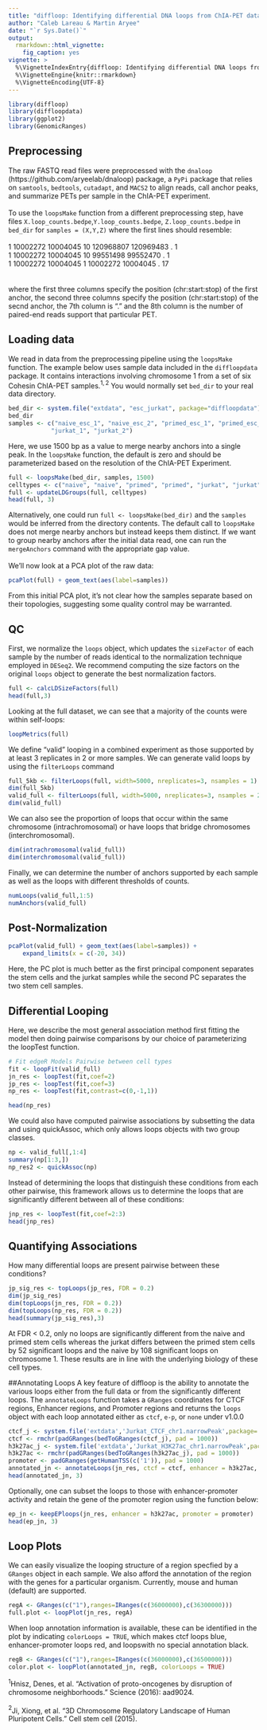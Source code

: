 ```yaml
---
title: "diffloop: Identifying differential DNA loops from ChIA-PET data"
author: "Caleb Lareau & Martin Aryee"
date: "`r Sys.Date()`"
output:
  rmarkdown::html_vignette:
    fig_caption: yes
vignette: >
  %\VignetteIndexEntry{diffloop: Identifying differential DNA loops from ChIA-PET data}
  %\VignetteEngine{knitr::rmarkdown}
  %\VignetteEncoding{UTF-8}
---
```



```r
library(diffloop)
library(diffloopdata)
library(ggplot2)
library(GenomicRanges)
```

## Preprocessing
The raw FASTQ read files were preprocessed with the `dnaloop`
(https://github.com/aryeelab/dnaloop) package, a `PyPi` package that relies 
on `samtools`, `bedtools`, `cutadapt`, and `MACS2` to align reads,
call anchor peaks, and summarize PETs per sample in the ChIA-PET experiment.
<br> <br>
To use the `loopsMake` function from a different preprocessing step,
have files `X.loop_counts.bedpe`,`Y.loop_counts.bedpe`, 
`Z.loop_counts.bedpe` in `bed_dir` for `samples = (X,Y,Z)` where the 
first lines should resemble: <br> <br>
1 10002272 10004045 10 120968807 120969483 . 1 <br>
1 10002272 10004045 10 99551498 99552470 . 1 <br>
1 10002272 10004045 1 10002272 10004045 . 17 <br>
<br> <br>
where the first three columns specify the position (chr:start:stop) of
the first anchor, the second three columns specify the position
(chr:start:stop) of the secnd anchor, the 7th column is "." and the 8th
column is the number of paired-end reads support that particular PET.

## Loading data
We read in data from the preprocessing pipeline using the `loopsMake`
function. The example below uses sample data included in the `diffloopdata`
package. It contains interactions involving chromosome 1 from a set of six
Cohesin ChIA-PET samples.$^{1,2}$ You would normally set `bed_dir` to your 
real data directory.

``` r
bed_dir <- system.file("extdata", "esc_jurkat", package="diffloopdata")
bed_dir
samples <- c("naive_esc_1", "naive_esc_2", "primed_esc_1", "primed_esc_2",
            "jurkat_1", "jurkat_2")
```
Here, we use 1500 bp as a value to merge nearby anchors into
a single peak. In the `loopsMake` function, the default is zero and should
be parameterized based on the resolution of the ChIA-PET Experiment.
```r
full <- loopsMake(bed_dir, samples, 1500)
celltypes <- c("naive", "naive", "primed", "primed", "jurkat", "jurkat")
full <- updateLDGroups(full, celltypes)
head(full, 3)
```
Alternatively, one could run `full <- loopsMake(bed_dir)` and the `samples`
would be inferred from the directory contents. The default call to `loopsMake` 
does not merge nearby anchors but instead keeps them distinct. If we want to 
group nearby anchors after the initial data read, one can run the `mergeAnchors`
command with the appropriate gap value. <br><br>
We'll now look at a PCA plot of the raw data:
```r
pcaPlot(full) + geom_text(aes(label=samples)) 
```
From this initial PCA plot, it's not clear how the samples separate based on
their topologies, suggesting some quality control may be warranted.

## QC
First, we normalize the `loops` object, which updates the
`sizeFactor` of each sample by the number of reads identical to the
normalization technique employed in `DESeq2`. We recommend computing
the size factors on the original `loops` object to generate the best
normalization factors. 

```r
full <- calcLDSizeFactors(full)
head(full,3)
```

Looking at the full dataset, we can see that a majority of the counts
were within self-loops:
```r
loopMetrics(full)
```
We define "valid" looping in a combined experiment as those supported
by at least 3 replicates in 2 or more samples. We can generate valid 
loops by using the `filterLoops` command 
```r
full_5kb <- filterLoops(full, width=5000, nreplicates=3, nsamples = 1)
dim(full_5kb)
valid_full <- filterLoops(full, width=5000, nreplicates=3, nsamples = 2)
dim(valid_full)
```
We can also see the proportion
of loops that occur within the same chromosome (intrachromosomal) or 
have loops that bridge chromosomes (interchromosomal). 
```r
dim(intrachromosomal(valid_full))
dim(interchromosomal(valid_full))
```
Finally, we can determine the number of anchors supported by each sample 
as well as the loops with different thresholds of counts.
```r
numLoops(valid_full,1:5)
numAnchors(valid_full)
```

## Post-Normalization

```r
pcaPlot(valid_full) + geom_text(aes(label=samples)) +
    expand_limits(x = c(-20, 34))
```
Here, the PC plot is much better as the first principal component separates
the stem cells and the jurkat samples while the second PC separates the two
stem cell samples.

## Differential Looping
Here, we describe the most general association method first fitting the model
then doing pairwise comparisons by our choice of parameterizing the loopTest
function.
```r
# Fit edgeR Models Pairwise between cell types
fit <- loopFit(valid_full)
jn_res <- loopTest(fit,coef=2)
jp_res <- loopTest(fit,coef=3)
np_res <- loopTest(fit,contrast=c(0,-1,1))

head(np_res)
```

We could also have computed pairwise associations by subsetting the data and
using quickAssoc, which only allows loops objects with two group classes.

```r
np <- valid_full[,1:4]
summary(np[1:3,])
np_res2 <- quickAssoc(np)
```

Instead of determining the loops that distinguish these conditions from each
other pairwise, this framework allows us to determine the loops that are
significantly different between all of these conditions:

```r
jnp_res <- loopTest(fit,coef=2:3)
head(jnp_res)
```

## Quantifying Associations
How many differential loops are present pairwise between these conditions?
```r
jp_sig_res <- topLoops(jp_res, FDR = 0.2)
dim(jp_sig_res)
dim(topLoops(jn_res, FDR = 0.2))
dim(topLoops(np_res, FDR = 0.2))
head(summary(jp_sig_res),3)
```
At FDR < 0.2, only no loops are significantly different from the naive and
primed stem cells whereas the jurkat differs between the primed stem cells
by 52 significant loops and the naive by 108 significant loops on chromosome 1.
These results are in line with the underlying biology of these cell types. 

##Annotating Loops
A key feature of diffloop is the ability to annotate the various loops either
from the full data or from the significantly different loops. The `annotateLoops`
function takes a `GRanges` coordinates for CTCF regions, Enhancer regions, and
Promoter regions and returns the `loops` object with each loop annotated either
as `ctcf`, `e-p`, or `none` under v1.0.0
```r
ctcf_j <- system.file('extdata','Jurkat_CTCF_chr1.narrowPeak',package='diffloop')
ctcf <- rmchr(padGRanges(bedToGRanges(ctcf_j), pad = 1000))
h3k27ac_j <- system.file('extdata','Jurkat_H3K27ac_chr1.narrowPeak',package='diffloop')
h3k27ac <- rmchr(padGRanges(bedToGRanges(h3k27ac_j), pad = 1000))
promoter <- padGRanges(getHumanTSS(c('1')), pad = 1000)
annotated_jn <- annotateLoops(jn_res, ctcf = ctcf, enhancer = h3k27ac, promoter = promoter)
head(annotated_jn, 3)
```
Optionally, one can subset the loops to those with enhancer-promoter activity
and retain the gene of the promoter region using the function below:
```r
ep_jn <- keepEPloops(jn_res, enhancer = h3k27ac, promoter = promoter)
head(ep_jn, 3)
```
## Loop Plots
We can easily visualize the looping structure of a region specfied by a 
`GRanges` object in each sample. We also afford the annotation of the region
with the genes for a particular organism. Currently, mouse and human (default)
are supported.
```r
regA <- GRanges(c("1"),ranges=IRanges(c(36000000),c(36300000)))
full.plot <- loopPlot(jn_res, regA)
```

When loop annotation information is available, these can be identified in
the plot by indicating `colorLoops = TRUE`, which makes ctcf loops blue,
enhancer-promoter loops red, and loopswith no special annotation black.
```r
regB <- GRanges(c("1"),ranges=IRanges(c(36000000),c(36500000)))
color.plot <- loopPlot(annotated_jn, regB, colorLoops = TRUE)
```

$^1$Hnisz, Denes, et al. "Activation of proto-oncogenes by disruption of
chromosome neighborhoods." Science (2016): aad9024. <br><br>
$^2$Ji, Xiong, et al. "3D Chromosome Regulatory Landscape of Human Pluripotent
Cells." Cell stem cell (2015).
